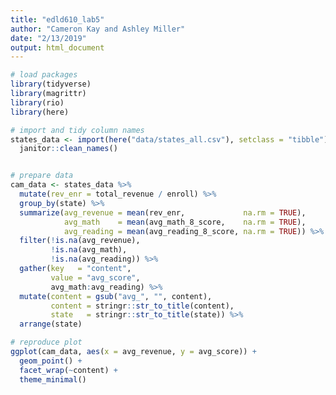 ```yaml
---
title: "edld610_lab5"
author: "Cameron Kay and Ashley Miller"
date: "2/13/2019"
output: html_document
---
```


```r
# load packages
library(tidyverse)
library(magrittr)
library(rio)
library(here)

# import and tidy column names
states_data <- import(here("data/states_all.csv"), setclass = "tibble") %>%
  janitor::clean_names()

```

```r

```

```r
# prepare data
cam_data <- states_data %>%
  mutate(rev_enr = total_revenue / enroll) %>%
  group_by(state) %>%
  summarize(avg_revenue = mean(rev_enr,             na.rm = TRUE),
            avg_math    = mean(avg_math_8_score,    na.rm = TRUE),
            avg_reading = mean(avg_reading_8_score, na.rm = TRUE)) %>%
  filter(!is.na(avg_revenue),
         !is.na(avg_math),
         !is.na(avg_reading)) %>%
  gather(key   = "content",
         value = "avg_score",
         avg_math:avg_reading) %>%
  mutate(content = gsub("avg_", "", content),
         content = stringr::str_to_title(content),
         state   = stringr::str_to_title(state)) %>%
  arrange(state)

# reproduce plot
ggplot(cam_data, aes(x = avg_revenue, y = avg_score)) +
  geom_point() +
  facet_wrap(~content) +
  theme_minimal()


```
